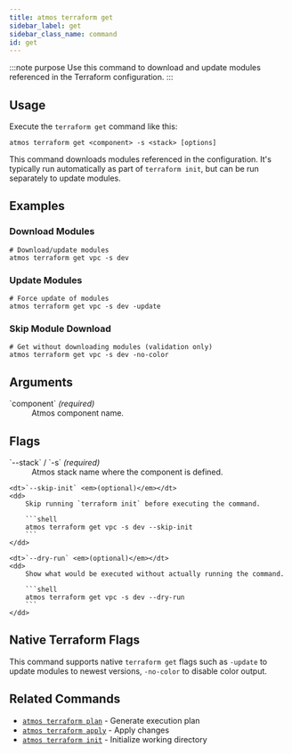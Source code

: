 ```yaml
---
title: atmos terraform get
sidebar_label: get
sidebar_class_name: command
id: get
---
```


:::note purpose
Use this command to download and update modules referenced in the Terraform configuration.
:::

<Screengrab title="atmos terraform get --help" slug="atmos-terraform-get--help" />

## Usage

Execute the `terraform get` command like this:

```shell
atmos terraform get <component> -s <stack> [options]
```

This command downloads modules referenced in the configuration. It's typically run automatically as part of `terraform init`, but can be run separately to update modules.

## Examples

### Download Modules

```shell
# Download/update modules
atmos terraform get vpc -s dev
```

### Update Modules

```shell
# Force update of modules
atmos terraform get vpc -s dev -update
```

### Skip Module Download

```shell
# Get without downloading modules (validation only)
atmos terraform get vpc -s dev -no-color
```

## Arguments

<dl>
    <dt>`component` <em>(required)</em></dt>
    <dd>
        Atmos component name.
    </dd>
</dl>

## Flags

<dl>
    <dt>`--stack` / `-s` <em>(required)</em></dt>
    <dd>
        Atmos stack name where the component is defined.
    </dd>

    <dt>`--skip-init` <em>(optional)</em></dt>
    <dd>
        Skip running `terraform init` before executing the command.

        ```shell
        atmos terraform get vpc -s dev --skip-init
        ```
    </dd>

    <dt>`--dry-run` <em>(optional)</em></dt>
    <dd>
        Show what would be executed without actually running the command.

        ```shell
        atmos terraform get vpc -s dev --dry-run
        ```
    </dd>
</dl>

## Native Terraform Flags

This command supports native `terraform get` flags such as `-update` to update modules to newest versions, `-no-color` to disable color output.

## Related Commands

- [`atmos terraform plan`](/cli/commands/terraform/plan) - Generate execution plan
- [`atmos terraform apply`](/cli/commands/terraform/apply) - Apply changes
- [`atmos terraform init`](/cli/commands/terraform/init) - Initialize working directory
